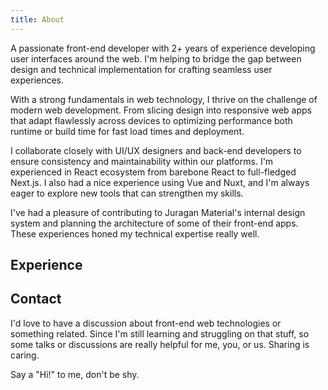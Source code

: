 ```yaml
---
title: About
---
```


A passionate front-end developer with 2+ years of experience developing user interfaces around the web. I'm helping to bridge
the gap between design and technical implementation for crafting seamless user experiences.

With a strong fundamentals in web technology, I thrive on the challenge of modern web development. From slicing design into responsive
web apps that adapt flawlessly across devices to optimizing performance both runtime or build time for fast load times and deployment.

I collaborate closely with UI/UX designers and back-end developers to ensure consistency and maintainability within our platforms. I'm 
experienced in React ecosystem from barebone React to full-fledged Next.js. I also had a nice experience using Vue and Nuxt, and I'm 
always eager to explore new tools that can strengthen my skills.

I've had a pleasure of contributing to Juragan Material's internal design system and planning the architecture of some of their front-end 
apps. These experiences honed my technical expertise really well.

## Experience

<ExperienceList />

## Contact

I'd love to have a discussion about front-end web technologies or something related.
Since I'm still learning and struggling on that stuff, so some talks or discussions 
are really helpful for me, you, or us. Sharing is caring.

Say a "Hi!" to me, don't be shy.

<SocialLinks />

